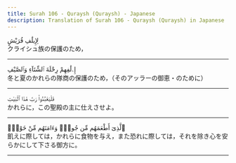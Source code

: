 ```yaml
---
title: Surah 106 - Quraysh (Quraysh) - Japanese
description: Translation of Surah 106 - Quraysh (Quraysh) in Japanese
---
```





<Aside type="quran" title="1">
لِإِيلَٰفِ قُرَيْشٍ
</Aside>

<Aside type="reference" title="1">
クライシュ族の保護のため，
</Aside>

---

<Aside type="quran" title="2">
إِۦلَٰفِهِمْ رِحْلَةَ ٱلشِّتَآءِ وَٱلصَّيْفِ
</Aside>

<Aside type="reference" title="2">
冬と夏のかれらの隊商の保護のため，（そのアッラーの御恵・のために）
</Aside>

---

<Aside type="quran" title="3">
فَلْيَعْبُدُوا۟ رَبَّ هَٰذَا ٱلْبَيْتِ
</Aside>

<Aside type="reference" title="3">
かれらに，この聖殿の主に仕えさせよ。
</Aside>

---

<Aside type="quran" title="4">
ٱلَّذِىٓ أَطْعَمَهُم مِّن جُوعٍۢ وَءَامَنَهُم مِّنْ خَوْفٍۭ
</Aside>

<Aside type="reference" title="4">
飢えに際しては，かれらに食物を与え，また恐れに際しては，それを除き心を安らかにして下さる御方に。
</Aside>

---
